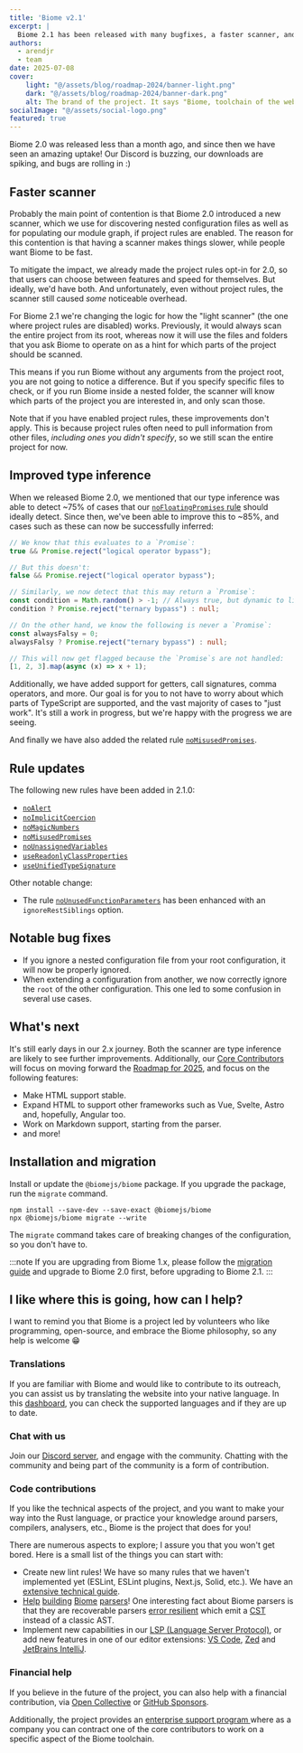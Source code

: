```yaml
---
title: 'Biome v2.1'
excerpt: |
  Biome 2.1 has been released with many bugfixes, a faster scanner, and improved type inference.
authors:
  - arendjr
  - team
date: 2025-07-08
cover:
    light: "@/assets/blog/roadmap-2024/banner-light.png"
    dark: "@/assets/blog/roadmap-2024/banner-dark.png"
    alt: The brand of the project. It says "Biome, toolchain of the web"
socialImage: "@/assets/social-logo.png"
featured: true
---
```


Biome 2.0 was released less than a month ago, and since then we have seen an
amazing uptake! Our Discord is buzzing, our downloads are spiking, and bugs are
rolling in :)

## Faster scanner

Probably the main point of contention is that Biome 2.0 introduced a new
scanner, which we use for discovering nested configuration files as well as for
populating our module graph, if project rules are enabled. The reason for this
contention is that having a scanner makes things slower, while people want Biome
to be fast.

To mitigate the impact, we already made the project rules opt-in for 2.0, so
that users can choose between features and speed for themselves. But ideally,
we'd have both. And unfortunately, even without project rules, the scanner still
caused _some_ noticeable overhead.

For Biome 2.1 we're changing the logic for how the "light scanner" (the one
where project rules are disabled) works. Previously, it would always scan the
entire project from its root, whereas now it will use the files and folders that
you ask Biome to operate on as a hint for which parts of the project should be
scanned.

This means if you run Biome without any arguments from the project root, you are
not going to notice a difference. But if you specify specific files to check, or
if you run Biome inside a nested folder, the scanner will know which parts of
the project you are interested in, and only scan those.

Note that if you have enabled project rules, these improvements don't apply.
This is because project rules often need to pull information from other files,
_including ones you didn't specify_, so we still scan the entire project for
now.

## Improved type inference

When we released Biome 2.0, we mentioned that our type inference was able to
detect ~75% of cases that our
[`noFloatingPromises` rule](https://biomejs.dev/linter/rules/no-floating-promises/)
should ideally detect. Since then, we've been able to improve this to ~85%, and
cases such as these can now be successfully inferred:

```ts
// We know that this evaluates to a `Promise`:
true && Promise.reject("logical operator bypass");

// But this doesn't:
false && Promise.reject("logical operator bypass");

// Similarly, we now detect that this may return a `Promise`:
const condition = Math.random() > -1; // Always true, but dynamic to linter
condition ? Promise.reject("ternary bypass") : null;

// On the other hand, we know the following is never a `Promise`:
const alwaysFalsy = 0;
alwaysFalsy ? Promise.reject("ternary bypass") : null;

// This will now get flagged because the `Promise`s are not handled:
[1, 2, 3].map(async (x) => x + 1);
```

Additionally, we have added support for getters, call signatures, comma
operators, and more. Our goal is for you to not have to worry about which parts
of TypeScript are supported, and the vast majority of cases to "just work". It's
still a work in progress, but we're happy with the progress we are seeing.

And finally we have also added the related rule 
[`noMisusedPromises`](https://biomejs.dev/linter/rules/no-misused-promises/).

## Rule updates

The following new rules have been added in 2.1.0:

* [`noAlert`](https://biomejs.dev/linter/rules/no-alert/)
* [`noImplicitCoercion`](https://biomejs.dev/linter/rules/no-implicit-coercion/)
* [`noMagicNumbers`](https://biomejs.dev/linter/rules/no-magic-numbers/)
* [`noMisusedPromises`](https://biomejs.dev/linter/rules/no-misused-promises/)
* [`noUnassignedVariables`](https://biomejs.dev/linter/rules/no-unassigned-variables/)
* [`useReadonlyClassProperties`](https://biomejs.dev/linter/rules/use-readonly-class-properties/)
* [`useUnifiedTypeSignature`](https://biomejs.dev/linter/rules/use-unified-type-signature/)

Other notable change:

* The rule
  [`noUnusedFunctionParameters`](https://biomejs.dev/linter/rules/no-unused-function-parameters/)
  has been enhanced with an `ignoreRestSiblings` option.

## Notable bug fixes

* If you ignore a nested configuration file from your root configuration, it
  will now be properly ignored.
* When extending a configuration from another, we now correctly ignore the
  `root` of the other configuration. This one led to some confusion in several
  use cases.

## What's next

It's still early days in our 2.x journey. Both the scanner are type inference 
are likely to see further improvements. Additionally, our
[Core Contributors](/internals/people-and-credits#core-contributors) will focus
on moving forward the [Roadmap for 2025](/blog/roadmap-2025#-2025-roadmap), and
focus on the following features:
- Make HTML support stable.
- Expand HTML to support other frameworks such as Vue, Svelte, Astro and,
  hopefully, Angular too.
- Work on Markdown support, starting from the parser.
- and more!

## Installation and migration

Install or update the `@biomejs/biome` package. If you upgrade the package, run
the `migrate` command.

```shell
npm install --save-dev --save-exact @biomejs/biome
npx @biomejs/biome migrate --write
```

The `migrate` command takes care of breaking changes of the configuration, so
you don't have to.

:::note
If you are upgrading from Biome 1.x, please follow the
[migration guide](/guides/upgrade-to-biome-v2) and upgrade to Biome 2.0 first,
before upgrading to Biome 2.1.
:::

## I like where this is going, how can I help?

I want to remind you that Biome is a project led by volunteers who like
programming, open-source, and embrace the Biome philosophy, so any help is
welcome 😁

### Translations

If you are familiar with Biome and would like to contribute to its outreach, you
can assist us by translating the website into your native language. In this
[dashboard](https://biomejs.dev/i18n-dashboard/), you can check the supported
languages and if they are up to date.

### Chat with us

Join our [Discord server](https://biomejs.dev/chat), and engage with the
community. Chatting with the community and being part of the community is a form
of contribution.

### Code contributions

If you like the technical aspects of the project, and you want to make your way
into the Rust language, or practice your knowledge around parsers, compilers,
analysers, etc., Biome is the project that does for you!

There are numerous aspects to explore; I assure you that you won't get bored.
Here is a small list of the things you can start with:
- Create new lint rules! We have so many rules that we haven't implemented yet
  (ESLint, ESLint plugins, Next.js, Solid, etc.). We have an [extensive
  technical
  guide](https://github.com/biomejs/biome/blob/main/crates/biome_analyze/CONTRIBUTING.md).
- [Help](https://github.com/biomejs/biome/blob/main/crates/biome_parser/CONTRIBUTING.md)
  [building](https://github.com/biomejs/biome/tree/main/crates/biome_yaml_parser)
  [Biome](https://github.com/biomejs/biome/tree/main/crates/biome_html_parser)
  [parsers](https://github.com/biomejs/biome/tree/main/crates/biome_markdown_parser)!
  One interesting fact about Biome parsers is that they are recoverable parsers
  [error resilient](/internals/architecture/#parser-and-cst) which emit a
  [CST](https://en.wikipedia.org/wiki/Parse_tree) instead of a classic AST.
- Implement new capabilities in our [LSP (Language Server
  Protocol)](https://github.com/biomejs/biome/tree/main/crates/biome_lsp), or
  add new features in one of our editor extensions: [VS
  Code](https://github.com/biomejs/biome-vscode),
  [Zed](https://github.com/biomejs/biome-zed) and [JetBrains
  IntelliJ](https://github.com/biomejs/biome-intellij).

### Financial help

If you believe in the future of the project, you can also help with a financial
contribution, via [Open Collective](https://opencollective.com/biome) or [GitHub
Sponsors](https://github.com/sponsors/biomejs).

Additionally, the project provides an [enterprise support program ](/enterprise)
where as a company you can contract one of the core contributors to work on a
specific aspect of the Biome toolchain.
